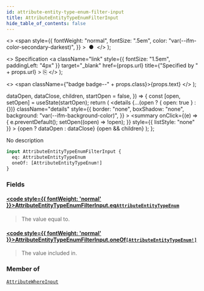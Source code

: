 ```yaml
---
id: attribute-entity-type-enum-filter-input
title: AttributeEntityTypeEnumFilterInput
hide_table_of_contents: false
---
```


  <>
    <span
      style={{
        fontWeight: "normal",
        fontSize: ".5em",
        color: "var(--ifm-color-secondary-darkest)",
      }}
    >
      &nbsp;●&nbsp;
    </span>
  </>
);

  <>
    Specification
    <a
      className="link"
      style={{ fontSize: "1.5em", paddingLeft: "4px" }}
      target="\_blank"
      href={props.url}
      title={"Specified by " + props.url}
    >
      ⎘
    </a>
  </>
);

  <>
    <span className={"badge badge--" + props.class}>{props.text}</span>
  </>
);


  dataOpen,
  dataClose,
  children,
  startOpen = false,
}) => {
  const [open, setOpen] = useState(startOpen);
  return (
    <details
      {...(open ? { open: true } : {})}
      className="details"
      style={{
        border: "none",
        boxShadow: "none",
        background: "var(--ifm-background-color)",
      }}
    >
      <summary
        onClick={(e) => {
          e.preventDefault();
          setOpen((open) => !open);
        }}
        style={{ listStyle: "none" }}
      >
        {open ? dataOpen : dataClose}
      </summary>
      {open && children}
    </details>
  );
};

No description

```graphql
input AttributeEntityTypeEnumFilterInput {
  eq: AttributeEntityTypeEnum
  oneOf: [AttributeEntityTypeEnum!]
}
```

### Fields

#### [<code style={{ fontWeight: 'normal' }}>AttributeEntityTypeEnumFilterInput.<b>eq</b></code>](#)<Bullet />[`AttributeEntityTypeEnum`](../../../api-reference/attributes/enums/attribute-entity-type-enum) <Badge class="secondary" text="enum"/>

> The value equal to.

#### [<code style={{ fontWeight: 'normal' }}>AttributeEntityTypeEnumFilterInput.<b>oneOf</b></code>](#)<Bullet />[`[AttributeEntityTypeEnum!]`](../../../api-reference/attributes/enums/attribute-entity-type-enum) <Badge class="secondary" text="list"/> <Badge class="secondary" text="enum"/>

> The value included in.

### Member of

[`AttributeWhereInput`](../../../api-reference/attributes/inputs/attribute-where-input) <Badge class="secondary" text="input"/>
